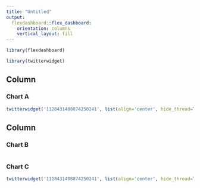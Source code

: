 ```yaml
---
title: "Untitled"
output: 
  flexdashboard::flex_dashboard:
    orientation: columns
    vertical_layout: fill
---
```


```r
library(flexdashboard)

library(twitterwidget)
```

Column {data-width=650}
-----------------------------------------------------------------------

### Chart A

```r
twitterwidget('1128431408874250241', list(align='center', hide_thread=T, conversation='none'))
```

Column {data-width=350}
-----------------------------------------------------------------------

### Chart B

```r

```

### Chart C

```r
twitterwidget('1128431408874250241', list(align='center', hide_thread=T, cards='hidden'))
```

